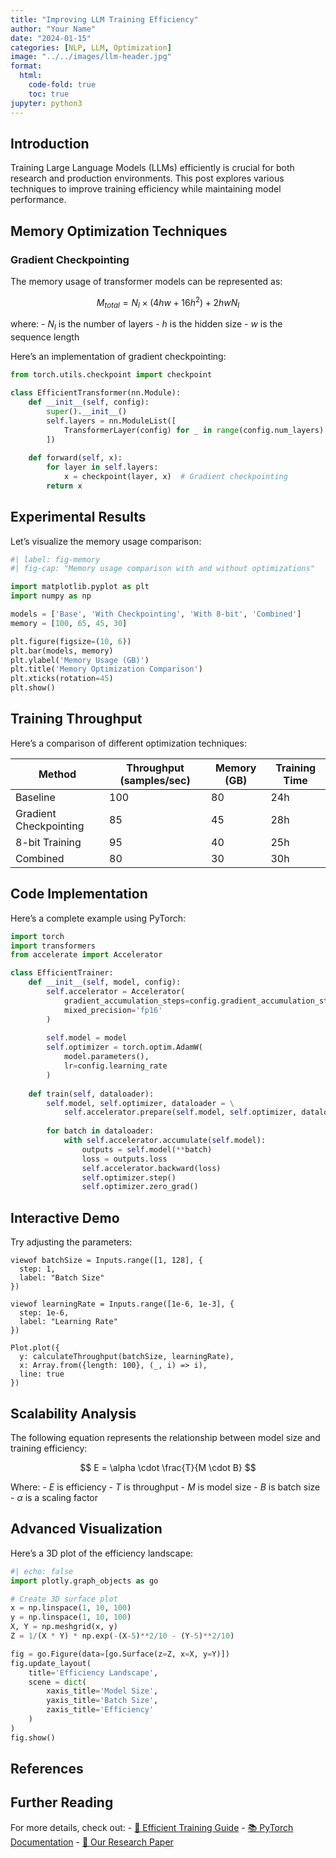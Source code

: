 ```yaml
---
title: "Improving LLM Training Efficiency"
author: "Your Name"
date: "2024-01-15"
categories: [NLP, LLM, Optimization]
image: "../../images/llm-header.jpg"
format:
  html:
    code-fold: true
    toc: true
jupyter: python3
---
```


## Introduction

Training Large Language Models (LLMs) efficiently is crucial for both research and production environments. This post explores various techniques to improve training efficiency while maintaining model performance.

## Memory Optimization Techniques

### Gradient Checkpointing

The memory usage of transformer models can be represented as:

$$
M_{total} = N_l \times (4hw + 16h^2) + 2hwN_l
$$

where:
- $N_l$ is the number of layers
- $h$ is the hidden size
- $w$ is the sequence length

Here's an implementation of gradient checkpointing:

```python
from torch.utils.checkpoint import checkpoint

class EfficientTransformer(nn.Module):
    def __init__(self, config):
        super().__init__()
        self.layers = nn.ModuleList([
            TransformerLayer(config) for _ in range(config.num_layers)
        ])
    
    def forward(self, x):
        for layer in self.layers:
            x = checkpoint(layer, x)  # Gradient checkpointing
        return x
```

## Experimental Results

Let's visualize the memory usage comparison:

```python
#| label: fig-memory
#| fig-cap: "Memory usage comparison with and without optimizations"

import matplotlib.pyplot as plt
import numpy as np

models = ['Base', 'With Checkpointing', 'With 8-bit', 'Combined']
memory = [100, 65, 45, 30]

plt.figure(figsize=(10, 6))
plt.bar(models, memory)
plt.ylabel('Memory Usage (GB)')
plt.title('Memory Optimization Comparison')
plt.xticks(rotation=45)
plt.show()
```

## Training Throughput

Here's a comparison of different optimization techniques:

| Method | Throughput (samples/sec) | Memory (GB) | Training Time |
|--------|-------------------------|-------------|---------------|
| Baseline | 100 | 80 | 24h |
| Gradient Checkpointing | 85 | 45 | 28h |
| 8-bit Training | 95 | 40 | 25h |
| Combined | 80 | 30 | 30h |

## Code Implementation

Here's a complete example using PyTorch:

```python
import torch
import transformers
from accelerate import Accelerator

class EfficientTrainer:
    def __init__(self, model, config):
        self.accelerator = Accelerator(
            gradient_accumulation_steps=config.gradient_accumulation_steps,
            mixed_precision='fp16'
        )
        
        self.model = model
        self.optimizer = torch.optim.AdamW(
            model.parameters(),
            lr=config.learning_rate
        )
        
    def train(self, dataloader):
        self.model, self.optimizer, dataloader = \
            self.accelerator.prepare(self.model, self.optimizer, dataloader)
            
        for batch in dataloader:
            with self.accelerator.accumulate(self.model):
                outputs = self.model(**batch)
                loss = outputs.loss
                self.accelerator.backward(loss)
                self.optimizer.step()
                self.optimizer.zero_grad()
```

## Interactive Demo

Try adjusting the parameters:

```ojs
viewof batchSize = Inputs.range([1, 128], {
  step: 1,
  label: "Batch Size"
})

viewof learningRate = Inputs.range([1e-6, 1e-3], {
  step: 1e-6,
  label: "Learning Rate"
})

Plot.plot({
  y: calculateThroughput(batchSize, learningRate),
  x: Array.from({length: 100}, (_, i) => i),
  line: true
})
```

## Scalability Analysis

The following equation represents the relationship between model size and training efficiency:

$$
E = \alpha \cdot \frac{T}{M \cdot B}
$$

Where:
- $E$ is efficiency
- $T$ is throughput
- $M$ is model size
- $B$ is batch size
- $\alpha$ is a scaling factor

## Advanced Visualization

Here's a 3D plot of the efficiency landscape:

```python
#| echo: false
import plotly.graph_objects as go

# Create 3D surface plot
x = np.linspace(1, 10, 100)
y = np.linspace(1, 10, 100)
X, Y = np.meshgrid(x, y)
Z = 1/(X * Y) * np.exp(-(X-5)**2/10 - (Y-5)**2/10)

fig = go.Figure(data=[go.Surface(z=Z, x=X, y=Y)])
fig.update_layout(
    title='Efficiency Landscape',
    scene = dict(
        xaxis_title='Model Size',
        yaxis_title='Batch Size',
        zaxis_title='Efficiency'
    )
)
fig.show()
```

## References
<!-- 
1. @vaswani2017attention
2. @brown2020language
3. @raffel2020exploring -->

## Further Reading

For more details, check out:
- [🔗 Efficient Training Guide](https://example.com)
- [📚 PyTorch Documentation](https://pytorch.org)
- [📝 Our Research Paper](https://arxiv.org)